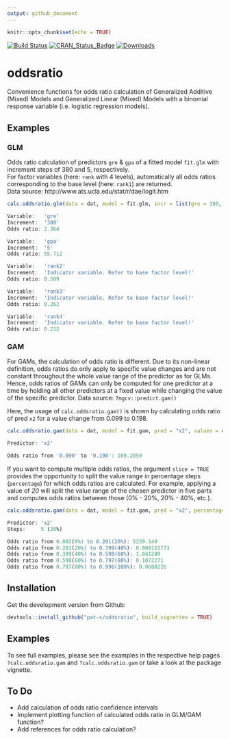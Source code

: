 ```yaml
---
output: github_document
---
```


```r
knitr::opts_chunk$set(echo = TRUE)
```

[![Build Status](https://travis-ci.org/pat-s/oddsratio.svg?branch=master)](https://travis-ci.org/pat-s/oddsratio)
[![CRAN_Status_Badge](http://www.r-pkg.org/badges/version/oddsratio)](http://cran.r-project.org/package=oddsratio)
[![Downloads](http://cranlogs.r-pkg.org/badges/oddsratio?color=brightgreen)](http://www.r-pkg.org/pkg/oddsratio)

# oddsratio

Convenience functions for odds ratio calculation of Generalized Additive (Mixed)
Models and Generalized Linear (Mixed) Models with a binomial
response variable (i.e. logistic regression models).  

## Examples

### GLM

Odds ratio calculation of predictors `gre` & `gpa` of a fitted model `fit.glm`
with increment steps of 380 and 5, respectively.  
For factor variables (here: `rank` with 4 levels), automatically all odds ratios
corresponding to the base level (here: `rank1`) are returned.  
Data source: http://www.ats.ucla.edu/stat/r/dae/logit.htm

```R
calc.oddsratio.glm(data = dat, model = fit.glm, incr = list(gre = 380, gpa = 5))
```

```R
Variable:   'gre'
Increment:  '380'
Odds ratio: 2.364

Variable:   'gpa'
Increment:  '5'
Odds ratio: 55.712

Variable:   'rank2'
Increment:  'Indicator variable. Refer to base factor level!'
Odds ratio: 0.509

Variable:   'rank3'
Increment:  'Indicator variable. Refer to base factor level!'
Odds ratio: 0.262

Variable:   'rank4'
Increment:  'Indicator variable. Refer to base factor level!'
Odds ratio: 0.212
```

### GAM

For GAMs, the calculation of odds ratio is different. 
Due to its non-linear definition, odds ratios do only apply to specific
value changes and are not constant throughout the whole value range of the 
predictor as for GLMs. 
Hence, odds ratios of GAMs can only be computed for one predictor at a time by 
holding all other predictors at a fixed value while changing the value of the 
specific predictor. 
Data source: `?mgcv::predict.gam()`

Here, the usage of `calc.oddsratio.gam()` is shown by calculating odds ratio of 
pred `x2` for a value change from 0.099 to 0.198.

```R
calc.oddsratio.gam(data = dat, model = fit.gam, pred = "x2", values = c(0.099, 0.198))
```

```R
Predictor: 'x2'

Odds ratio from '0.099' to '0.198': 109.2059
```

If you want to compute multiple odds ratios, the argument `slice = TRUE` 
provides the opportunity to split the value range in percentage steps (`percentage`)
for which odds ratios are calculated. For example, applying a value of *20* 
will split the value range of the chosen predictor in five parts and computes 
odds ratios between those (0% - 20%, 20% - 40%, etc.). 

```R
calc.oddsratio.gam(data = dat, model = fit.gam, pred = "x2", percentage = 20, slice = TRUE)
```

```R
Predictor: 'x2'
Steps:     5 (20%)

Odds ratio from 0.002(0%) to 0.201(20%): 5259.149
Odds ratio from 0.201(20%) to 0.399(40%): 0.008115773
Odds ratio from 0.399(40%) to 0.598(60%): 1.841249
Odds ratio from 0.598(60%) to 0.797(80%): 0.1072271
Odds ratio from 0.797(80%) to 0.996(100%): 0.0680226
```


## Installation

Get the development version from Github:

```R
devtools::install_github("pat-s/oddsratio", build_vignettes = TRUE)
```
## Examples

To see full examples, please see the examples in the respective help pages 
`?calc.oddsratio.gam` and `?calc.oddsratio.gam` or take a look at the package
vignette.

## To Do

- Add calculation of odds ratio confidence intervals
- Implement plotting function of calculated odds ratio in GLM/GAM function?
- Add references for odds ratio calculation?
